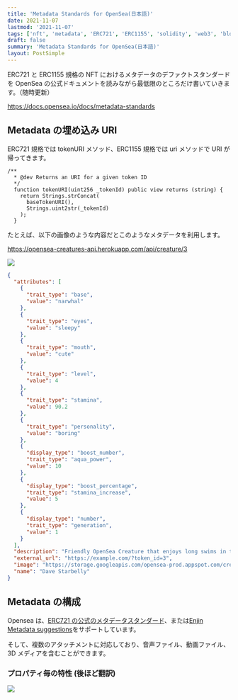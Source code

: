 ```yaml
---
title: 'Metadata Standards for OpenSea(日本語)'
date: 2021-11-07
lastmod: '2021-11-07'
tags: ['nft', 'metadata', 'ERC721', 'ERC1155', 'solidity', 'web3', 'blockchain']
draft: false
summary: 'Metadata Standards for OpenSea(日本語)'
layout: PostSimple
---
```


ERC721 と ERC1155 規格の NFT におけるメタデータのデファクトスタンダードを OpenSea の公式ドキュメントを読みながら最低限のところだけ書いていきます。（随時更新）

https://docs.opensea.io/docs/metadata-standards

## Metadata の埋め込み URI

ERC721 規格では tokenURI メソッド、ERC1155 規格では uri メソッドで URI が帰ってきます。

```solidity
/**
  * @dev Returns an URI for a given token ID
  */
  function tokenURI(uint256 _tokenId) public view returns (string) {
    return Strings.strConcat(
      baseTokenURI(),
      Strings.uint2str(_tokenId)
    );
  }
```

たとえば、以下の画像のような内容だとこのようなメタデータを利用します。

https://opensea-creatures-api.herokuapp.com/api/creature/3

![](https://storage.googleapis.com/zenn-user-upload/53b08c86b92e09d0c6022e0a.png)

```json
{
  "attributes": [
    {
      "trait_type": "base",
      "value": "narwhal"
    },
    {
      "trait_type": "eyes",
      "value": "sleepy"
    },
    {
      "trait_type": "mouth",
      "value": "cute"
    },
    {
      "trait_type": "level",
      "value": 4
    },
    {
      "trait_type": "stamina",
      "value": 90.2
    },
    {
      "trait_type": "personality",
      "value": "boring"
    },
    {
      "display_type": "boost_number",
      "trait_type": "aqua_power",
      "value": 10
    },
    {
      "display_type": "boost_percentage",
      "trait_type": "stamina_increase",
      "value": 5
    },
    {
      "display_type": "number",
      "trait_type": "generation",
      "value": 1
    }
  ],
  "description": "Friendly OpenSea Creature that enjoys long swims in the ocean.",
  "external_url": "https://example.com/?token_id=3",
  "image": "https://storage.googleapis.com/opensea-prod.appspot.com/creature/3.png",
  "name": "Dave Starbelly"
}
```

## Metadata の構成

Opensea は、[ERC721 の公式のメタデータスタンダード](https://github.com/ethereum/EIPs/blob/master/EIPS/eip-721.md)、または[Enjin Metadata suggestions](https://github.com/ethereum/EIPs/blob/master/EIPS/eip-1155.md#erc-1155-metadata-uri-json-schema)をサポートしています。

そして、複数のアタッチメントに対応しており、音声ファイル、動画ファイル、3D メディアを含むことができます。

### プロパティ毎の特性 (後ほど翻訳)

![](https://storage.googleapis.com/zenn-user-upload/4e531826f108beb291aaccfd.png)
